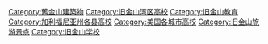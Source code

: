 [[Category:舊金山建築物|Category:舊金山建築物]]
[[Category:旧金山湾区高校|Category:旧金山湾区高校]]
[[Category:旧金山教育|Category:旧金山教育]]
[[Category:加利福尼亚州各县高校|Category:加利福尼亚州各县高校]]
[[Category:美国各城市高校|Category:美国各城市高校]]
[[Category:旧金山旅游景点|Category:旧金山旅游景点]]
[[Category:旧金山学校|Category:旧金山学校]]